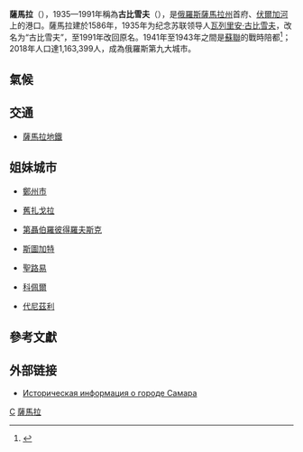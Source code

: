 {{otheruses}}
{{citation style|time=2018-03-21T06:11:56+00:00}}
{{Infobox Russian inhabited locality
|en_name=Samara
|ru_name=Самара
|image_skyline=
|image_caption=Samara views
|coordinates={{Coord|53|12|10|N|50|08|27|E|region:RU|display=it}}
|pushpin_map=European Russia
|image_coa=Coat of Arms of Samara (Samara oblast).png
|coa_caption=
|image_flag=Flag of Samara (Samara oblast).png
|flag_caption=
|anthem=
|anthem_ref=
|holiday=
|holiday_ref=
|federal_subject=[[萨马拉州|萨马拉州]]
|federal_subject_ref=<ref name="Ref278">Charter of Samara Oblast</ref>

|adm_city_jur=[[city_of_federal_subject_significance|city of oblast significance]] of Samara
|adm_city_jur_ref=<ref name="Ref278" />
|adm_ctr_of1=萨马拉州
|adm_ctr_of1_ref=<ref name="Ref278" />
|adm_ctr_of2=[[Volzhsky_District,_Samara_Oblast|Volzhsky District]]
|adm_ctr_of2_ref=<ref name="OKATO">{{OKATO reference|36 214}}</ref>
|adm_ctr_of3=city of oblast significance of Samara
|adm_ctr_of3_ref=<ref name="Ref278" />
|inhabloc_cat=市
|inhabloc_cat_ref=<ref name="OKATO" />
|inhabloc_type=
|inhabloc_type_ref=

|urban_okrug_jur=Samara Urban Okrug
|urban_okrug_jur_ref=<ref name="Ref279">Law #189-GD</ref>
|mun_admctr_of1=Samara Urban Okrug
|mun_admctr_of1_ref=<ref name="Ref279" />
|mun_admctr_of2=Volzhsky Municipal District
|mun_admctr_of2_ref=<ref name="Ref279" />
|leader_title=市長
|leader_title_ref=
|leader_name=Dmitry Azarov
|leader_name_ref=
|representative_body=Samara City Council
|representative_body_ref=
|area_of_what=
|area_as_of=
|area_km2=
|area_km2_ref=
|pop_2010census=1164685
|pop_2010census_rank=第6位
|pop_2010census_ref=<ref name="2010Census">{{ru-pop-ref|2010Census}}</ref>
|pop_density=
|pop_density_as_of=
|pop_density_ref=
|pop_latest=1163399
|pop_latest_date=2018
|pop_latest_ref=
|established_date=1586年
|established_title=
|established_date_ref=
|current_cat_date=
|current_cat_date_ref=
|prev_name1=Samara
|prev_name1_date=1935年
|prev_name1_ref=
|prev_name2=Kuybyshev
|prev_name2_date=1991年
|prev_name2_ref=
|postal_codes=443XXX
|postal_codes_ref=
|dialing_codes=846
|dialing_codes_ref=
|website=http://city.samara.ru/
|website_ref=
|commonscat=Samara, Russia
|date=2010年4月
}}
'''薩馬拉'''（{{lang-ru|Сама́ра|Samara}}），1935—1991年稱為'''古比雪夫'''（{{lang|ru|Ку́йбышев}}），是[[俄羅斯|俄羅斯]][[薩馬拉州|薩馬拉州]]首府、[[伏爾加河|伏爾加河]]上的港口。薩馬拉建於1586年，1935年为纪念苏联领导人[[瓦列里安·古比雪夫|瓦列里安·古比雪夫]]，改名为“古比雪夫”，至1991年改回原名。1941年至1943年之間是[[蘇聯|蘇聯]]的戰時陪都<ref name=":009">{{cite news|url=https://books.google.com.tw/books?id=LuaZDwAAQBAJ&pg=PT171&lpg=PT171&dq=%E5%8F%A4%E6%AF%94%E9%9B%AA%E5%A4%AB+%E4%BA%8C%E6%88%B0&source=bl&ots=6nPfz1ARo7&sig=ACfU3U1QS5XijkrJUNHoGmfe0pBg4wIsiw&hl=zh-TW&sa=X&ved=2ahUKEwjS59uF96LoAhVqFqYKHRuaCeAQ6AEwCXoECAgQAQ#v=onepage&q=%E5%8F%A4%E6%AF%94%E9%9B%AA%E5%A4%AB%20%E4%BA%8C%E6%88%B0&f=false|title=二戰史·救世偉人-繁體中文版|author1=李飆|accessdate=2020-03-18|archive-date=2021-03-03|archive-url=https://web.archive.org/web/20210303135716/https://books.google.com.tw/books?id=LuaZDwAAQBAJ&pg=PT171&lpg=PT171&dq=%E5%8F%A4%E6%AF%94%E9%9B%AA%E5%A4%AB+%E4%BA%8C%E6%88%B0&source=bl&ots=6nPfz1ARo7&sig=ACfU3U1QS5XijkrJUNHoGmfe0pBg4wIsiw&hl=zh-TW&sa=X&ved=2ahUKEwjS59uF96LoAhVqFqYKHRuaCeAQ6AEwCXoECAgQAQ#v=onepage&q=%E5%8F%A4%E6%AF%94%E9%9B%AA%E5%A4%AB%20%E4%BA%8C%E6%88%B0&f=false|dead-url=no}}</ref>；2018年人口達1,163,399人，成為俄羅斯第九大城市。

== 氣候 ==
{{Weather box
|location=薩馬拉
|metric first=yes
|single line=yes
|Jan record high C=4.2
|Feb record high C=6.8
|Mar record high C=15.8
|Apr record high C=31.1
|May record high C=34.4
|Jun record high C=39.6
|Jul record high C=40.4
|Aug record high C=39.9
|Sep record high C=34.2
|Oct record high C = 26.0
|Nov record high C = 14.0
|Dec record high C = 7.3
|year record high C = 40.4
|Jan high C = -6.8
|Feb high C = -6.1
|Mar high C = 0.4
|Apr high C = 12.1
|May high C = 20.8
|Jun high C = 25.4
|Jul high C = 26.9
|Aug high C = 25.0
|Sep high C = 18.6
|Oct high C = 9.9
|Nov high C = 0.1
|Dec high C = -5.4
|year high C = 10.1
|Jan mean C = -10.1
|Feb mean C = -9.8
|Mar mean C = -3.5
|Apr mean C = 6.9
|May mean C = 14.8
|Jun mean C = 19.6
|Jul mean C = 21.4
|Aug mean C = 19.2
|Sep mean C = 13.2
|Oct mean C = 5.8
|Nov mean C = -2.4
|Dec mean C = -8.3
|year mean C = 5.6
|Jan low C = -13.1
|Feb low C = -13.1
|Mar low C = -7.0
|Apr low C = 2.6
|May low C = 9.4
|Jun low C = 14.4
|Jul low C = 16.3
|Aug low C = 14.2
|Sep low C = 8.9
|Oct low C = 2.7
|Nov low C = -4.7
|Dec low C = -11.0
|year low C = 1.6
|Jan record low C = -43.0
|Feb record low C = -36.9
|Mar record low C = -31.4
|Apr record low C = -20.9
|May record low C = -4.9
|Jun record low C = -0.4
|Jul record low C = 2.0
|Aug record low C = 2.3
|Sep record low C = -3.4
|Oct record low C = -27.3
|Nov record low C = -28.1
|Dec record low C = -41.3
|year record low C = -43.0
|precipitation colour=green
|Jan precipitation mm = 50
|Feb precipitation mm = 41
|Mar precipitation mm = 33
|Apr precipitation mm = 38
|May precipitation mm = 36
|Jun precipitation mm = 57
|Jul precipitation mm = 58
|Aug precipitation mm = 47
|Sep precipitation mm = 43
|Oct precipitation mm = 53
|Nov precipitation mm = 51
|Dec precipitation mm = 50
|year precipitation mm = 557
|Jan rain days = 4
|Feb rain days = 3
|Mar rain days = 5
|Apr rain days = 11
|May rain days = 14
|Jun rain days = 15
|Jul rain days = 14
|Aug rain days = 12
|Sep rain days = 14
|Oct rain days = 14
|Nov rain days = 10
|Dec rain days = 6
|Jan snow days = 24
|Feb snow days = 20
|Mar snow days = 14
|Apr snow days = 4
|May snow days = 1
|Jun snow days = 0.1
|Jul snow days = 0
|Aug snow days = 0
|Sep snow days = 0.3
|Oct snow days = 4
|Nov snow days = 15
|Dec snow days = 22
|Jan humidity= 83
|Feb humidity= 80
|Mar humidity= 79
|Apr humidity= 67
|May humidity= 58
|Jun humidity= 64
|Jul humidity= 67
|Aug humidity= 69
|Sep humidity= 73
|Oct humidity= 76
|Nov humidity= 83
|Dec humidity= 83
|year humidity= 73
|Jan sun = 65.1
|Feb sun = 100.8
|Mar sun = 148.8
|Apr sun = 213.0
|May sun = 303.8
|Jun sun = 303.0
|Jul sun = 310.0
|Aug sun = 275.9
|Sep sun = 189.0
|Oct sun = 108.5
|Nov sun = 48.0
|Dec sun = 46.5
|year sun = 
|source 1 = Pogoda.ru.net<ref name="pogoda">{{cite web| url = http://www.pogoda.ru.net/climate/28807.htm| title = Pogoda.ru.net| accessdate = September 8, 2007| publisher = | language = ru| archive-date = 2013-01-20| archive-url = https://web.archive.org/web/20130120122004/http://pogoda.ru.net/climate/28807.htm| dead-url = no}}</ref>
|source 2 = Hong Kong Observatory <ref>Climatological Norms of Samara [http://www.hko.gov.hk/wxinfo/climat/world/eng/europe/russia/kujbysev_e.htm] {{Wayback|url=http://www.hko.gov.hk/wxinfo/climat/world/eng/europe/russia/kujbysev_e.htm |date=20191023174320 }}. Retrieved on: August 24, 2011.</ref>
|date=August 2011
}}

== 交通 ==
*[[薩馬拉地鐵|薩馬拉地鐵]]

== 姐妹城市 ==
* {{PRC}}[[鄭州市|鄭州市]]
* {{BUL}}[[舊扎戈拉|舊扎戈拉]]
* {{UKR}}[[第聶伯羅彼得羅夫斯克|第聶伯羅彼得羅夫斯克]]
* {{GER}}[[斯圖加特|斯圖加特]]
* {{USA}}[[聖路易斯_(密蘇里州)|聖路易]]
* {{SLO}}[[科佩爾|科佩爾]]

* {{TUR}}[[代尼茲利|代尼茲利]]

==參考文獻==
{{reflist}}

==外部链接==
* [http://www.surnameindex.info/info/samara/samara/samara/index.html Историческая информация о городе Самара] {{Wayback|url=http://www.surnameindex.info/info/samara/samara/samara/index.html |date=20211023030615 }} {{ref-ru}}


{{薩馬拉州城市}}
{{Authority control}}
[[Category:薩馬拉州城市|С]]
[[Category:薩馬拉|]]